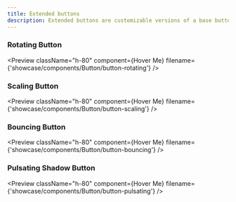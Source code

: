 ```yaml
---
title: Extended buttons
description: Extended buttons are customizable versions of a base button that enhance interaction with added styles and features.
---
```


### Rotating Button

<Preview
  className="h-80"
  component={<RotatingButton>Hover Me</RotatingButton>}
  filename={'showcase/components/Button/button-rotating'}
/>

### Scaling Button

<Preview
  className="h-80"
  component={<ScalingButton>Hover Me</ScalingButton>}
  filename={'showcase/components/Button/button-scaling'}
/>

### Bouncing Button

<Preview
  className="h-80"
  component={<BouncingButton>Hover Me</BouncingButton>}
  filename={'showcase/components/Button/button-bouncing'}
/>

### Pulsating Shadow Button

<Preview
  className="h-80"
  component={<PulsatingShadowButton>Hover Me</PulsatingShadowButton>}
  filename={'showcase/components/Button/button-pulsating'}
/>
